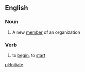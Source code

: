 ==English==
===Noun===
#A new [[member]] of an organization

===Verb===
#to [[begin]], to [[start]]

[[pl:Initiate]]